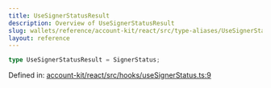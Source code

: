 ```yaml
---
title: UseSignerStatusResult
description: Overview of UseSignerStatusResult
slug: wallets/reference/account-kit/react/src/type-aliases/UseSignerStatusResult
layout: reference
---
```


```ts
type UseSignerStatusResult = SignerStatus;
```

Defined in: [account-kit/react/src/hooks/useSignerStatus.ts:9](https://github.com/alchemyplatform/aa-sdk/blob/e3c1a23e6e03f44bf2db3afddb97a91b175cba58/account-kit/react/src/hooks/useSignerStatus.ts#L9)
